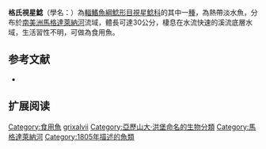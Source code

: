 {{Speciesbox
| name = 格氏視星鯰
| image = Astroblepus-Pimelodes-Humboldt-Zoologie-T07p078.png
| image_width = 250px
| image_caption = 
| status = NE
| status_system = IUCN3.1
| genus = Astroblepus
| species = grixalvii
| authority = [[Humboldt|Humboldt]], 1805
| synonyms = *''Astroblepus grixalvae'', Humboldt, 1805
}}

'''格氏視星鯰'''（學名：{{lang|la|''Astroblepus grixalvii''}}）為[[輻鰭魚綱|輻鰭魚綱]][[鯰形目|鯰形目]][[視星鯰科|視星鯰科]]的其中一[[種|種]]，為熱帶淡水魚，分布於[[南美洲|南美洲]][[馬格達萊納河|馬格達萊納河]]流域，體長可達30公分，棲息在水流快速的溪流底層水域，生活習性不明，可做為食用魚。

== 参考文献 ==
*{{FishBase_species|genus=Astroblepus|species=grixalvii|year=2014|month=11}}

== 扩展阅读 ==
{{refbegin}}
{{wikispecies-inline|Astroblepus grixalvii|格氏視星鯰}}
{{refend}}
{{Taxonbar|from=Q5601016}}

{{DEFAULTSORT:Astroblepus grixalvii}}
[[Category:食用魚|Category:食用魚]]
[[Category:視星鯰屬|grixalvii]]
[[Category:亞歷山大·洪堡命名的生物分類|Category:亞歷山大·洪堡命名的生物分類]]
[[Category:馬格達萊納河|Category:馬格達萊納河]]
[[Category:1805年描述的魚類|Category:1805年描述的魚類]]

{{Siluriformes-stub}}